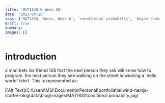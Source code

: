 ```yaml
---
title: 'MAT1830 N Week 08'
date: '2023-04-26'
tags: ['MAT1830, Notes, Week 8', 'conditional probabilty', 'bayes theorem']
draft: true
summary:
images: []
---
```


# introduction

a man bets his friend 10$ that the next person they ask will know how to program. the nest person they see walking on the street is wearing a 'hello world' tshirt. This is represented as:

![Alt Text](C:\Users\MSI\Documents\Personal\portfolia\tailwind-nextjs-starter-blog\data\blog\images\MAT1830\coditional probabilty.jpg)
